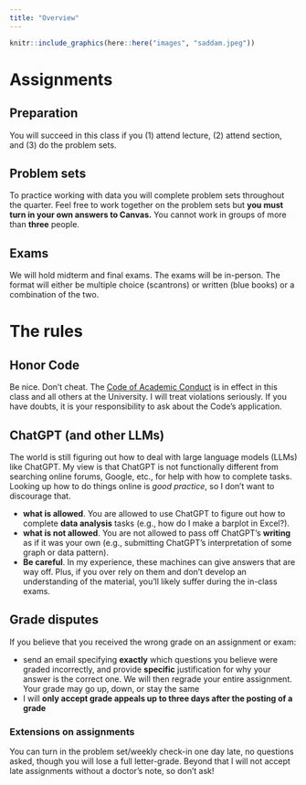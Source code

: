 ```yaml
---
title: "Overview"
---
```



```r
knitr::include_graphics(here::here("images", "saddam.jpeg"))
```








# Assignments



## Preparation

You will succeed in this class if you (1) attend lecture, (2) attend section, and (3) do the problem sets.


## Problem sets

To practice working with data you will complete problem sets throughout the quarter. Feel free to work together on the problem sets but **you must turn in your own answers to Canvas.** You cannot work in groups of more than **three** people.


## Exams

We will hold midterm and final exams. The exams will be in-person. The format will either be multiple choice (scantrons) or written (blue books) or a combination of the two.


# The rules


## Honor Code

Be nice. Don't cheat. The [Code of Academic Conduct](https://ossja.ucdavis.edu/code-academic-conduct) is in effect in this class and all others at the University. I will treat violations seriously. If you have doubts, it is your responsibility to ask about the Code’s application.


## ChatGPT (and other LLMs)

The world is still figuring out how to deal with large language models (LLMs) like ChatGPT. My view is that ChatGPT is not functionally different from searching online forums, Google, etc., for help with how to complete tasks. Looking up how to do things online is *good practice*, so I don't want to discourage that.  

* **what is allowed**. You are allowed to use ChatGPT to figure out how to complete **data analysis** tasks (e.g., how do I make a barplot in Excel?). 
* **what is not allowed**. You are not allowed to pass off ChatGPT's **writing** as if it was your own (e.g., submitting ChatGPT's interpretation of some graph or data pattern). 
* **Be careful**. In my experience, these machines can give answers that are way off. Plus, if you over rely on them and don't develop an understanding of the material, you'll likely suffer during the in-class exams. 


## Grade disputes

If you believe that you received the wrong grade on an assignment or exam:

-   send an email specifying **exactly** which questions you believe were graded incorrectly, and provide **specific** justification for why your answer is the correct one. We will then regrade your entire assignment. Your grade may go up, down, or stay the same
-   I will **only accept grade appeals up to three days after the posting of a grade**


### Extensions on assignments

You can turn in the problem set/weekly check-in one day late, no questions asked, though you will lose a full letter-grade. Beyond that I will not accept late assignments without a doctor's note, so don't ask!



